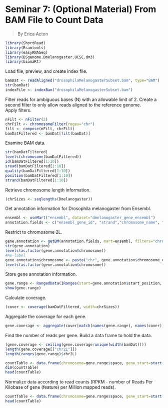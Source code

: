 Seminar 7: (Optional Material) From BAM File to Count Data
=====================================================================================
>By Erica Acton

```r
library(ShortRead)
library(Rsamtools)
library(easyRNASeq)
library(BSgenome.Dmelanogaster.UCSC.dm3)
library(biomaRt)

```
Load file, preview, and create index file.

```r
bamDat <- readAligned("drosophilaMelanogasterSubset.bam", type="BAM")
str(bamDat)
indexFile <- indexBam("drosophilaMelanogasterSubset.bam")
```
Filter reads for ambiguous bases (N) with an allowable limit of 2.
Create a second filter to only allow reads aligned to the reference genome.  
Apply filters.
```r
nFilt <- nFilter(2)
chrFilt <- chromosomeFilter(regex="chr")
filt <- compose(nFilt, chrFilt)
bamDatFiltered <- bamDat[filt(bamDat)]
```
Examine BAM data.
```r
str(bamDatFiltered)
levels(chromosome(bamDatFiltered))
id(bamDatFiltered[1:10])
sread(bamDatFiltered[1:10])
quality(bamDatFiltered[1:10])
position(bamDatFiltered[1:10])
strand(bamDatFiltered[1:10])
```
Retrieve chromosome length information.
```r
(chrSizes <- seqlengths(Dmelanogaster))
```
Get annotation information for Drosophila melanogaster from Ensembl.
```r
ensembl <- useMart("ensembl", dataset="dmelanogaster_gene_ensembl")
annotation.fields <- c("ensembl_gene_id", "strand","chromosome_name", "start_position", "end_position")
```
Restrict to chromosome 2L.

```r
gene.annotation <- getBM(annotation.fields, mart=ensembl, filters="chromosome_name", values=c("2L"))
str(gene.annotation)
levels(as.factor(gene.annotation$chromosome))
#Re-label
gene.annotation$chromosome <- paste("chr", gene.annotation$chromosome_name,sep="")
levels(as.factor(gene.annotation$chromosome))
```
Store gene annotation information.
```r
gene.range <- RangedData(IRanges(start=gene.annotation$start_position, end=gene.annotation$end_position), space=gene.annotation$chromosome, strand=gene.annotation$strand, gene=gene.annotation$ensembl_gene_id, universe="Dm3")
show(gene.range)
```
Calculate coverage.
```r
(cover <- coverage(bamDatFiltered, width=chrSizes))
```
Aggregate the coverage for each gene.
```r
gene.coverage <- aggregate(cover[match(names(gene.range), names(cover))], ranges(gene.range), sum)
```
Find the number of reads per gene. Build a data frame to hold the data.
```r
(gene.coverage <- ceiling(gene.coverage/unique(width(bamDat))))
length(gene.coverage[["chr2L"]])
length(ranges(gene.range)$chr2L)

countTable <- data.frame(chromosome=gene.range$space, gene_start=start(gene.range$ranges), gene_end=end(gene.range$ranges),strand=gene.range$strand, gene=gene.range$gene, count=as.vector(gene.coverage[["chr2L"]]))
dim(countTable)
head(countTable)
```
Normalize data according to read counts (RPKM - number of Reads Per Kilobase of gene (feature) per Million mapped reads).
```r
countTable <- data.frame(chromosome=gene.range$space, gene_start=start(gene.range$ranges), gene_end=end(gene.range$ranges),strand=gene.range$strand, gene=gene.range$gene, count=as.vector(gene.coverage[["chr2L"]]), RPKM=(as.vector(gene.coverage[["chr2L"]])/(end(gene.range$ranges)-start(gene.range$ranges)))*(1e+09/length(bamDat)))
head(countTable)
```







